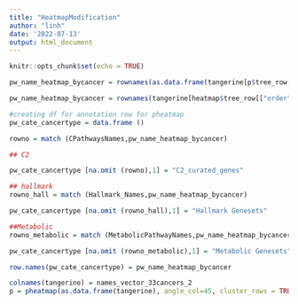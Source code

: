 ```yaml
---
title: "HeatmapModification"
author: "linh"
date: '2022-07-13'
output: html_document
---
```


```r
knitr::opts_chunk$set(echo = TRUE)
```

```r


pw_name_heatmap_bycancer = rownames(as.data.frame(tangerine[p$tree_row[["order"]],]))

pw_name_heatmap_bycancer = rownames(tangerine[heatmap$tree_row[["order"]],])

#creating df for annotation row for pheatmap
pw_cate_cancertype = data.frame ()

rowno = match (CPathwaysNames,pw_name_heatmap_bycancer)

## C2

pw_cate_cancertype [na.omit (rowno),1] = "C2_curated_genes"

## hallmark 
rowno_hall = match (Hallmark_Names,pw_name_heatmap_bycancer)

pw_cate_cancertype [na.omit (rowno_hall),1] = "Hallmark Genesets"

##Metabolic
rowno_metabolic = match (MetabolicPathwayNames,pw_name_heatmap_bycancer)

pw_cate_cancertype [na.omit (rowno_metabolic),1] = "Metabolic Genesets"

row.names(pw_cate_cancertype) = pw_name_heatmap_bycancer

colnames(tangerine) = names_vector_33cancers_2 
p = pheatmap(as.data.frame(tangerine), angle_col=45, cluster_rows = TRUE, cluster_cols = FALSE, cellwidth = 10, main = "heatmap pathways all pathways all patients ordered by tumour type", width = 15, height = 15, fontsize = 10, fontsize_col = 6, fontsize_row = 0.00000000000001, treeheight_row = 0, show_rownames = FALSE, cellheight = 0.6, annotation_row = pw_cate_cancertype)


```

